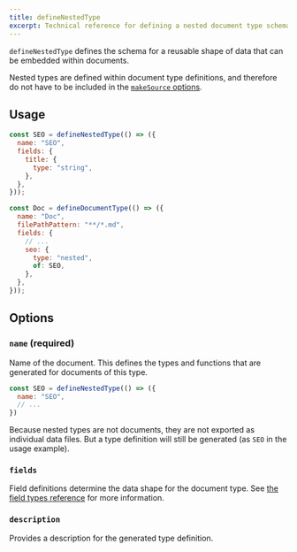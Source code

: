 ```yaml
---
title: defineNestedType
excerpt: Technical reference for defining a nested document type schema.
---
```


`defineNestedType` defines the schema for a reusable shape of data that can be embedded within documents.

Nested types are defined within document type definitions, and therefore do not have to be included in the [`makeSource` options](./reference/source-files/make-source).

## Usage

```js
const SEO = defineNestedType(() => ({
  name: "SEO",
  fields: {
    title: {
      type: "string",
    },
  },
}));

const Doc = defineDocumentType(() => ({
  name: "Doc",
  filePathPattern: "**/*.md",
  fields: {
    // ...
    seo: {
      type: "nested",
      of: SEO,
    },
  },
}));
```

## Options

### `name` (required)

Name of the document. This defines the types and functions that are generated for documents of this type.

```js
const SEO = defineNestedType(() => ({
  name: "SEO",
  // ...
})
```

Because nested types are not documents, they are not exported as individual data files. But a type definition will still be generated (as `SEO` in the usage example).

### `fields`

Field definitions determine the data shape for the document type. See [the field types reference](./reference/source-files/field-types) for more information.

### `description`

Provides a description for the generated type definition.
